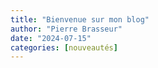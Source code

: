 ```yaml
---
title: "Bienvenue sur mon blog"
author: "Pierre Brasseur"
date: "2024-07-15"
categories: [nouveautés]
---
```

